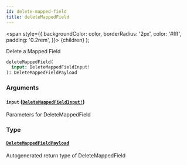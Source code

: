```yaml
---
id: delete-mapped-field
title: deleteMappedField
---
```


<span
style={{
      backgroundColor: color,
      borderRadius: '2px',
      color: '#fff',
      padding: '0.2rem',
    }}>
{children}
</span>
);

Delete a Mapped Field

```graphql
deleteMappedField(
  input: DeleteMappedFieldInput!
): DeleteMappedFieldPayload

```

### Arguments

#### `input` ([`DeleteMappedFieldInput!`](/api/graphql/documentation/inputs/delete-mapped-field-input))

Parameters for DeleteMappedField

### Type

#### [`DeleteMappedFieldPayload`](/api/graphql/documentation/objects/delete-mapped-field-payload)

Autogenerated return type of DeleteMappedField
